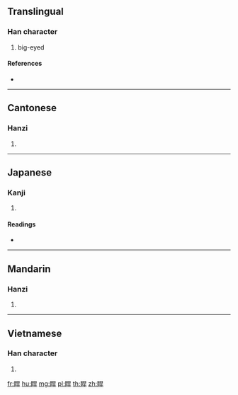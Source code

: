 {{character info/new}}
==Translingual==

===Han character===
{{Han char|rn=109|rad=目|as=07|sn=12|four=66041|canj=BUAMJ}}

# big-eyed

====References====
* {{Han ref|kx=0808.160|dkj=23351|dj=1223.150|hdz=42490.110|uh=7745|ud=30533|bh=DABE|bd=55998}}

----

==Cantonese==

===Hanzi===
{{yue-hanzi|jyut=|y=hon6}}

# {{defn|lang=yue|sort=目07}}

----

==Japanese==

===Kanji===
{{ja-kanji|grade=|rs=目07}}

# {{defn|lang=ja|sort=目07}}

====Readings====
* {{ja-readings|on=[[かん]] (kan), [[げん]] (gen), [[がん]] (gan)|kun=|nanori=}}

----

==Mandarin==

===Hanzi===
{{cmn-hanzi|pin=[[hàn]] ([[han4]]), [[tī]] ([[ti1]]), [[tí]] ([[ti2]])|wg=han<sup>4</sup>, t'i<sup>1</sup>, t'i<sup>2</sup>}}

# {{defn|lang=cmn|sort=目07}}

----

==Vietnamese==

===Han character===
{{vi-hantu|[[hạn]]|rs=目07}}

# {{defn|lang=vi|sort=目07}}

[[fr:睅]]
[[hu:睅]]
[[mg:睅]]
[[pl:睅]]
[[th:睅]]
[[zh:睅]]